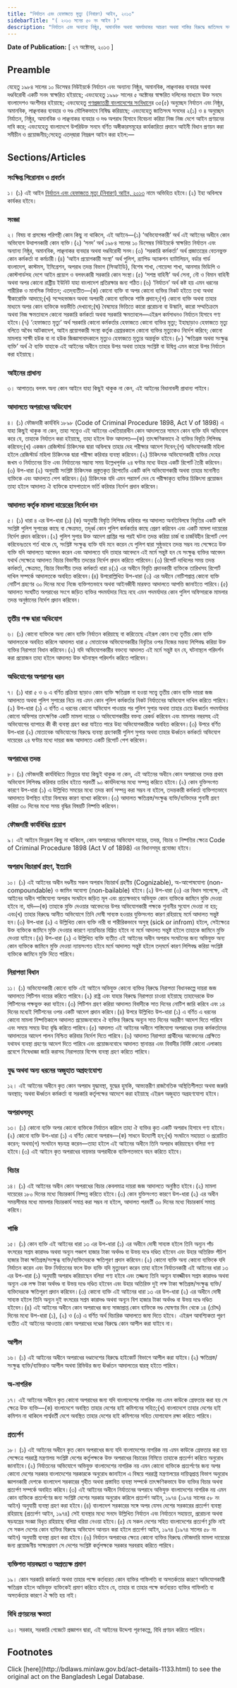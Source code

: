 ```yaml
---
title: "নির্যাতন এবং হেফাজতে মৃত্যু (নিবারণ) আইন, ২০১৩"
sidebarTitle: "( ২০১৩ সনের ৫০ নং আইন )"
description: "নির্যাতন এবং অন্যান্য নিষ্ঠুর, অমানবিক অথবা অমর্যাদাকর আচরণ অথবা শাস্তির বিরুদ্ধে জাতিসংঘ সনদের কার্যকারিতা প্রদানের লক্ষ্যে প্রণীত আইন"
---
```


**Date of Publication:** [ ২৭ অক্টোবর, ২০১৩ ]

## Preamble

যেহেতু ১৯৮৪ সালের ১০ ডিসেম্বর নিউইয়র্কে নির্যাতন এবং অন্যান্য নিষ্ঠুর, অমানবিক, লাঞ্ছনাকর ব্যবহার অথবা দণ্ডবিরোধী একটি সনদ স্বাক্ষরিত হইয়াছে; এবংযেহেতু ১৯৯৮ সালের ৫ অক্টোবর স্বাক্ষরিত দলিলের মাধ্যমে উক্ত সনদে বাংলাদেশও অংশীদার হইয়াছে; এবংযেহেতু [গণপ্রজাতন্ত্রী বাংলাদেশের সংবিধান](/act-957.html "গণপ্রজাতন্ত্রী বাংলাদেশের সংবিধান")ের ৩৫(৫) অনুচ্ছেদ নির্যাতন এবং নিষ্ঠুর, অমানবিক, লাঞ্ছনাকর ব্যবহার ও দণ্ড মৌলিকভাবে নিষিদ্ধ করিয়াছে; এবংযেহেতু জাতিসংঘ সনদের ২(১) ও ৪ অনুচ্ছেদ নির্যাতন, নিষ্ঠুর, অমানবিক ও লাঞ্ছনাকর ব্যবহার ও দণ্ড অপরাধ হিসাবে বিবেচনা করিয়া নিজ নিজ দেশে আইন প্রণয়নের দাবি করে; এবংযেহেতু বাংলাদেশে উপরিউক্ত সনদে বর্ণিত অঙ্গীকারসমূহের কার্যকারিতা প্রদানে আইনী বিধান প্রণয়ন করা সমীচীন ও প্রয়োজনীয়;সেহেতু এতদ্‌দ্বারা নিম্নরূপ আইন করা হইল:—

## Sections/Articles

### সংক্ষিপ্ত শিরোনাম ও প্রবর্তন

১। (১) এই আইন [নির্যাতন এবং হেফাজতে মৃত্যু (নিবারণ) আইন, ২০১৩](/laws/act-1133 "নির্যাতন এবং হেফাজতে মৃত্যু (নিবারণ) আইন, ২০১৩") নামে অভিহিত হইবে।(২) ইহা অবিলম্বে কার্যকর হইবে।

### সংজ্ঞা

২। বিষয় বা প্রসঙ্গের পরিপন্থী কোন কিছু না থাকিলে, এই আইনে—(১) ‘অভিযোগকারী’ অর্থ এই আইনের অধীনে কোন অভিযোগ উত্থাপনকারী কোন ব্যক্তি।(২) ‘সনদ’ অর্থ ১৯৮৪ সালের ১০ ডিসেম্বর নিউইয়র্কে স্বাক্ষরিত নির্যাতন এবং অন্যান্য নিষ্ঠুর, অমানবিক, লাঞ্ছনাকর ব্যবহার অথবা দণ্ডবিরোধী সনদ।(৩) ‘সরকারি কর্মকর্তা’ অর্থ প্রজাতন্ত্রের বেতনভুক্ত কোন কর্মকর্তা বা কর্মচারী।(৪) ‘আইন প্রয়োগকারী সংস্থা’ অর্থ পুলিশ, র‌্যাপিড অ্যাকশন ব্যাটালিয়ন, বর্ডার গার্ড বাংলাদেশ, কাস্টমস, ইমিগ্রেশন, অপরাধ তদন্ত বিভাগ (সিআইডি), বিশেষ শাখা, গোয়েন্দা শাখা, আনসার ভিডিপি ও কোস্টগার্ডসহ দেশে আইন প্রয়োগ ও বলবৎকারী সরকারি কোন সংস্থা।(৫) ‘সশস্ত্র বাহিনী’ অর্থ সেনা, নৌ ও বিমান বাহিনী অথবা অপর কোনো রাষ্ট্রীয় ইউনিট যাহা বাংলাদেশ প্রতিরক্ষার জন্য গঠিত।(৬) ‘নির্যাতন’ অর্থ কষ্ট হয় এমন ধরনের শারীরিক ও মানসিক নির্যাতন; এতদ্‌ব্যতীত—(ক) কোনো ব্যক্তি বা অপর কোনো ব্যক্তির নিকট হইতে তথ্য অথবা স্বীকারোক্তি আদায়ে;(খ) সন্দেহভাজন অথবা অপরাধী কোনো ব্যক্তিকে শাস্তি প্রদানে;(গ) কোনো ব্যক্তি অথবা তাহার মাধ্যমে অপর কোন ব্যক্তিকে ভয়ভীতি দেখানো;(ঘ) বৈষম্যের ভিত্তিতে কারো প্ররোচনা বা উস্কানি, কারো সম্মতিক্রমে অথবা নিজ ক্ষমতাবলে কোনো সরকারি কর্মকর্তা অথবা সরকারি ক্ষমতাবলে—এইরূপ কর্মসাধনও নির্যাতন হিসাবে গণ্য হইবে।(৭) ‘হেফাজতে মৃত্যু’ অর্থ সরকারি কোনো কর্মকর্তার হেফাজতে কোনো ব্যক্তির মৃত্যু; ইহাছাড়াও হেফাজতে মৃত্যু বলিতে অবৈধ আটকাদেশ, আইন প্রয়োগকারী সংস্থা কর্তৃক গ্রেপ্তারকালে কোনো ব্যক্তির মৃত্যুকেও নির্দেশ করিবে; কোনো মামলায় সাক্ষী হউক বা না হউক জিজ্ঞাসাবাদকালে মৃত্যুও হেফাজতে মৃত্যুর অন্তর্ভুক্ত হইবে।(৮) ‘ক্ষতিগ্রস্ত অথবা সংক্ষুব্ধ ব্যক্তি’ অর্থ ঐ ব্যক্তি যাহাকে এই আইনের অধীনে তাহার উপর অথবা তাহার সংশ্লিষ্ট বা উদ্বিগ্ন এমন কারো উপর নির্যাতন করা হইয়াছে।

### আইনের প্রাধান্য

৩। আপাততঃ বলবৎ অন্য কোন আইনে যাহা কিছুই থাকুক না কেন, এই আইনের বিধানাবলী প্রাধান্য পাইবে।

### আদালতে অপরাধের অভিযোগ

৪। (১) ফৌজদারী কার্যবিধি ১৮৯৮ (Code of Criminal Procedure 1898, Act V of 1898) এ যাহা কিছুই থাকুক না কেন, তাহা সত্ত্বেও এই আইনের এখতিয়ারাধীন কোন আদালতের সামনে কোন ব্যক্তি যদি অভিযোগ করে যে, তাহাকে নির্যাতন করা হইয়াছে, তাহা হইলে উক্ত আদালত—(ক) তাৎক্ষণিকভাবে ঐ ব্যক্তির বিবৃতি লিপিবদ্ধ করিবেন;(খ) একজন রেজিস্টার্ড চিকিৎসক দ্বারা অবিলম্বে তাহার দেহ পরীক্ষার আদেশ দিবেন;(গ) অভিযোগকারী মহিলা হইলে রেজিস্টার্ড মহিলা চিকিৎসক দ্বারা পরীক্ষা করিবার ব্যবস্থা করিবেন।(২) চিকিৎসক অভিযোগকারী ব্যক্তির দেহের জখম ও নির্যাতনের চিহ্ন এবং নির্যাতনের সম্ভাব্য সময় উল্লেখপূর্বক ২৪ ঘণ্টার মধ্যে উহার একটি রিপোর্ট তৈরী করিবেন।(৩) উপ-ধারা (২) অনুযায়ী সংশ্লিষ্ট চিকিৎসক প্রস্তুতকৃত রিপোর্টের একটি কপি অভিযোগকারী অথবা তাহার মনোনীত ব্যক্তিকে এবং আদালতে পেশ করিবেন।(৪) চিকিৎসক যদি এমন পরামর্শ দেন যে পরীক্ষাকৃত ব্যক্তির চিকিৎসা প্রয়োজন তাহা হইলে আদালত ঐ ব্যক্তিকে হাসপাতালে ভর্তি করিবার নির্দেশ প্রদান করিবেন।

### আদালত কর্তৃক মামলা দায়েরের নির্দেশ দান

৫। (১) ধারা ৪ এর উপ-ধারা (১) (ক) অনুযায়ী বিবৃতি লিপিবদ্ধ করিবার পর আদালত অনতিবিলম্বে বিবৃতির একটি কপি সংশ্লিষ্ট পুলিশ সুপারের কাছে বা ক্ষেত্রমত, তদূর্ধ্ব কোন পুলিশ কর্মকর্তার কাছে প্রেরণ করিবেন এবং একটি মামলা দায়েরের নির্দেশ প্রদান করিবেন।(২) পুলিশ সুপার উক্ত আদেশ প্রাপ্তির পর পরই ঘটনা তদন্ত করিয়া চার্জ বা চার্জবিহীন রিপোর্ট পেশ করিবেনঃতবে শর্ত থাকে যে, সংশ্লিষ্ট সংক্ষুব্ধ ব্যক্তি যদি মনে করেন যে পুলিশ দ্বারা সুষ্ঠুভাবে তদন্ত সম্ভব নয় সেক্ষেত্রে উক্ত ব্যক্তি যদি আদালতে আবেদন করেন এবং আদালতে যদি তাহার আবেদনে এই মর্মে সন্তুষ্ট হন যে সংক্ষুব্ধ ব্যক্তির আবেদন যথার্থ সেক্ষেত্রে আদালত বিচার বিভাগীয় তদন্তের নির্দেশ প্রদান করিতে পারিবেন।(৩) রিপোর্ট দাখিলের সময় তদন্ত কর্মকর্তা, ক্ষেত্রমত, বিচার বিভাগীয় তদন্ত কর্মকর্তা ধারা ৪(১) এর অধীনে বিবৃতি প্রদানকারী ব্যক্তিকে তারিখসহ রিপোর্ট দাখিল সম্পর্কে আদালতকে অবহিত করিবেন।(৪) উপরোল্লিখিত উপ-ধারা (৩) এর অধীনে নোটিশপ্রাপ্ত কোনো ব্যক্তি নোটিশ গ্রহণের ৩০ দিনের মধ্যে নিজে ব্যক্তিগতভাবে অথবা আইনজীবী মারফত আদালতে আপত্তি জানাইতে পারিবে।(৫) আদালত সংঘটিত অপরাধের সংগে জড়িত ব্যক্তির পদমর্যাদার নিম্নে নহে এমন পদমর্যাদার কোন পুলিশ অফিসারকে মামলার তদন্ত অনুষ্ঠানের নির্দেশ প্রদান করিবেন।

### তৃতীয় পক্ষ দ্বারা অভিযোগ

৬। (১) কোনো ব্যক্তিকে অন্য কোন ব্যক্তি নির্যাতন করিয়াছে বা করিতেছে এইরূপ কোন তথ্য তৃতীয় কোন ব্যক্তি আদালতকে অবহিত করিলে আদালত ধারা ৫ মোতাবেক অভিযোগকারীর বিবৃতির ওপর নিজের মন্তব্য লিপিবদ্ধ করিয়া উক্ত ব্যক্তির নিরাপত্তা বিধান করিবেন।(২) যদি অভিযোগকারীর বক্তব্যে আদালত এই মর্মে সন্তুষ্ট হন যে, ঘটনাস্থলে পরিদর্শন করা প্রয়োজন তাহা হইলে আদালত উক্ত ঘটনাস্থল পরিদর্শন করিতে পারিবেন।

### অভিযোগের অপরাপর ধরন

৭। (১) ধারা ৫ ও ৬ এ বর্ণিত প্রক্রিয়া ছাড়াও কোন ব্যক্তি ক্ষতিগ্রস্ত না হওয়া সত্ত্বে তৃতীয় কোন ব্যক্তি দায়রা জজ আদালতে অথবা পুলিশ সুপারের নিচে নয় এমন কোন পুলিশ কর্মকর্তার নিকট নির্যাতনের অভিযোগ দাখিল করিতে পারিবে।(২) উপ-ধারা (১) এ বর্ণিত এ ধরনের কোনো অভিযোগ পাওয়ার পর পুলিশ সুপার অথবা তাহার চেয়ে ঊধ্বর্তন পদমর্যাদার কোনো অফিসার তাৎক্ষণিক একটি মামলা দায়ের ও অভিযোগকারীর বক্তব্য রেকর্ড করিবেন এবং মামলার নম্বরসহ এই অভিযোগের ব্যাপারে কী কী ব্যবস্থা গ্রহণ করা যাইতে পারে উহা অভিযোগকারীকে অবহিত করিবেন।(৩) উপরে বর্ণিত উপ-ধারা (২) মোতাবেক অভিযোগের বিরুদ্ধে ব্যবস্থা গ্রহণকারী পুলিশ সুপার অথবা তাহার ঊর্ধ্বতন কর্মকর্তা অভিযোগ দায়েরের ২৪ ঘণ্টার মধ্যে দায়রা জজ আদালতে একটি রিপোর্ট পেশ করিবেন।

### অপরাধের তদন্ত

৮। (১) ফৌজদারী কার্যবিধিতে ভিন্নতর যাহা কিছুই থাকুক না কেন, এই আইনের অধীনে কোন অপরাধের তদন্ত প্রথম অভিযোগ লিপিবদ্ধ করিবার তারিখ হইতে পরবর্তী ৯০ কার্যদিবসের মধ্যে সম্পন্ন করিতে হইবে।(২) কোন যুক্তিসংগত কারণে উপ-ধারা (১) এ উল্লিখিত সময়ের মধ্যে তদন্ত কার্য সম্পন্ন করা সম্ভব না হইলে, তদন্তকারী কর্মকর্তা ব্যক্তিগতভাবে আদালতে উপস্থিত হইয়া বিলম্বের কারণ ব্যাখ্যা করিবেন।(৩) আদালত ক্ষতিগ্রস্ত/সংক্ষুব্ধ ব্যক্তি/ব্যক্তিদের শুনানী গ্রহণ করিয়া ৩০ দিনের মধ্যে সময় বৃদ্ধির বিষয়টি নিষ্পত্তি করিবেন।

### ফৌজদারী কার্যবিধির প্রয়োগ

৯। এই আইনে ভিন্নরূপ কিছু না থাকিলে, কোন অপরাধের অভিযোগ দায়ের, তদন্ত, বিচার ও নিষ্পত্তির ক্ষেত্রে Code of Criminal Procedure 1898 (Act V of 1898) এর বিধানসমূহ প্রযোজ্য হইবে।

### অপরাধ বিচারার্থ গ্রহণ, ইত্যাদি

১০। (১) এই আইনের অধীন দণ্ডনীয় সকল অপরাধ বিচারার্থ গ্রহণীয় (Cognizable), অ-আপোষযোগ্য (non-compoundable) ও জামিন অযোগ্য (non-bailable) হইবে।(২) উপ-ধারা (৩) এর বিধান সাপেক্ষে, এই আইনের অধীন শাস্তিযোগ্য অপরাধ সংঘটনে জড়িত মূল এবং প্রত্যক্ষভাবে অভিযুক্ত কোন ব্যক্তিকে জামিনে মুক্তি দেওয়া হইবে না, যদি—(ক) তাহাকে মুক্তি দেওয়ার আবেদনের উপর অভিযোগকারী পক্ষকে শুনানীর সুযোগ দেওয়া না হয়; এবং(খ) তাহার বিরুদ্ধে আনীত অভিযোগে তিনি দোষী সাব্যস্ত হওয়ার যুক্তিসংগত কারণ রহিয়াছে মর্মে আদালত সন্তুষ্ট হন।(৩) উপ-ধারা (২) এ উল্লিখিত কোন ব্যক্তি নারী বা শারীরিকভাবে অসুস্থ (sick or infrom) হইলে, সেইক্ষেত্রে উক্ত ব্যক্তিকে জামিনে মুক্তি দেওয়ার কারণে ন্যায়বিচার বিঘ্নিত হইবে না মর্মে আদালত সন্তুষ্ট হইলে তাহাকে জামিনে মুক্তি দেওয়া যাইবে।(৪) উপ-ধারা (২) এ উল্লিখিত ব্যক্তি ব্যতীত এই আইনের অধীন অপরাধ সংঘটনের জন্য অভিযুক্ত অন্য কোন ব্যক্তিকে জামিনে মুক্তি দেওয়া ন্যায়সংগত হইবে মর্মে আদালত সন্তুষ্ট হইলে তদ্‌মর্মে কারণ লিপিবদ্ধ করিয়া সংশ্লিষ্ট ব্যক্তিকে জামিনে মুক্তি দিতে পারিবে।

### নিরাপত্তা বিধান

১১। (১) অভিযোগকারী কোনো ব্যক্তি এই আইনে অভিযুক্ত কোনো ব্যক্তির বিরুদ্ধে নিরাপত্তা বিধানকল্পে দায়রা জজ আদালতে পিটিশন দায়ের করিতে পারিবে।(২) রাষ্ট্র এবং যাহার বিরুদ্ধে নিরাপত্তা চাওয়া হইয়াছে তাহাদেরকে উক্ত পিটিশনের পক্ষভুক্ত করা যাইবে।(৩) পিটিশন গ্রহণ করিয়া আদালত বিবাদীকে সাত দিনের নোটিশ জারি করিবে এবং ১৪ দিনের মধ্যেই পিটিশনের ওপর একটি আদেশ প্রদান করিবে।(৪) উপরে উল্লিখিত উপ-ধারা (১) এ বর্ণিত এ ধরনের কোনো মামলা নিষ্পত্তিকালে আদালত প্রয়োজনবোধে ঐ ব্যক্তির বিরুদ্ধে অন্যূন সাত দিনের অন্তরীণ আদেশ দিতে পারিবে এবং সময়ে সময়ে উহা বৃদ্ধি করিতে পারিবে।(৫) আদালত এই আইনের অধীনে শাস্তিযোগ্য অপরাধের তদন্ত কর্মকর্তাদের আদালতের আদেশ পালন নিশ্চিত করিবার নির্দেশ দিতে পারিবে।(৬) আদালত নিরাপত্তা প্রার্থীদের আবেদনের প্রেক্ষিতে যথাযথ ব্যবস্থা গ্রহণের আদেশ দিতে পারিবে এবং প্রয়োজনবোধে আদালত স্থানান্তর এবং বিবাদীর নির্দিষ্ট কোনো এলাকায় প্রবেশে নিষেধাজ্ঞা জারি করাসহ নিরাপত্তার বিশেষ ব্যবস্থা গ্রহণ করিতে পারিবে।

### যুদ্ধ অথবা অন্য ধরনের অজুহাত অগ্রহণযোগ্য

১২। এই আইনের অধীনে কৃত কোন অপরাধ যুদ্ধাবস্থা, যুদ্ধের হুমকি, আভ্যন্তরীণ রাজনৈতিক অস্থিতিশীলতা অথবা জরুরি অবস্থায়; অথবা ঊর্ধ্বতন কর্মকর্তা বা সরকারি কর্তৃপক্ষের আদেশে করা হইয়াছে এইরূপ অজুহাত অগ্রহণযোগ্য হইবে।

### অপরাধসমূহ

১৩। (১) কোনো ব্যক্তি অপর কোনো ব্যক্তিকে নির্যাতন করিলে তাহা ঐ ব্যক্তির কৃত একটি অপরাধ হিসাবে গণ্য হইবে।(২) কোনো ব্যক্তি উপ-ধারা (১) এ বর্ণিত কোনো অপরাধ—(ক) সাধনে উদ্যোগী হন;(খ) সংঘটনে সহায়তা ও প্ররোচিত করেন; অথবা(গ) সংঘটনে ষড়যন্ত্র করেন—তাহা হইলে এই আইনের অধীনে তিনি অপরাধ করিয়াছেন বলিয়া গণ্য হইবে।(৩) এই আইনে কৃত অপরাধের দায়ভার অপরাধীকে ব্যক্তিগতভাবে বহন করিতে হইবে।

### বিচার

১৪। (১) এই আইনের অধীন কোন অপরাধের বিচার কেবলমাত্র দায়রা জজ আদালতে অনুষ্ঠিত হইবে।(২) মামলা দায়েরের ১৮০ দিনের মধ্যে বিচারকার্য নিষ্পন্ন করিতে হইবে।(৩) কোন যুক্তিসংগত কারণে উপ-ধারা (২) এর অধীন সময়সীমার মধ্যে মামলার বিচারকার্য সমাপ্ত করা সম্ভব না হইলে, আদালত পরবর্তী ৩০ দিনের মধ্যে বিচারকার্য সমাপ্ত করিবে।

### শাস্তি

১৫। (১) কোন ব্যক্তি এই আইনের ধারা ১৩ এর উপ-ধারা (১) এর অধীনে দোষী সাব্যস্ত হইলে তিনি অন্যূন পাঁচ বৎসরের সশ্রম কারাদণ্ড অথবা অন্যূন পঞ্চাশ হাজার টাকা অর্থদণ্ড বা উভয় দণ্ডে দণ্ডিত হইবেন এবং উহার অতিরিক্ত পঁচিশ হাজার টাকা ক্ষতিগ্রস্ত/সংক্ষুব্ধ ব্যক্তি/ব্যক্তিদেরকে ক্ষতিপূরণ প্রদান করিবেন।(২) কোনো ব্যক্তি অন্য কোনো ব্যক্তিকে যদি নির্যাতন করেন এবং উক্ত নির্যাতনের ফলে উক্ত ব্যক্তি যদি মৃত্যুবরণ করেন তাহা হইলে নির্যাতনকারী এই আইনের ধারা ১৩ এর উপ-ধারা (১) অনুযায়ী অপরাধ করিয়াছেন বলিয়া গণ্য হইবে এবং তজ্জন্য তিনি অন্যূন যাবজ্জীবন সশ্রম কারাদণ্ড অথবা অন্যূন এক লক্ষ টাকা অর্থদণ্ড বা উভয় দণ্ডে দণ্ডিত হইবেন এবং উহার অতিরিক্ত দুই লক্ষ টাকা ক্ষতিগ্রস্ত/সংক্ষুব্ধ ব্যক্তি/ব্যক্তিদেরকে ক্ষতিপূরণ প্রদান করিবেন।(৩) কোনো ব্যক্তি এই আইনের ধারা ১৩ এর উপ-ধারা (২) এর অধীনে দোষী সাব্যস্ত হইলে তিনি অন্যূন দুই বৎসরের সশ্রম কারাদণ্ড অথবা অন্যূন বিশ হাজার টাকা অর্থদণ্ড বা উভয় দণ্ডে দণ্ডিত হইবেন।(৪) এই আইনের অধীনে কোন অপরাধের জন্য সাজাপ্রাপ্ত কোন ব্যক্তিকে দণ্ড ঘোষণার দিন থেকে ১৪ (চৌদ্দ) দিনের মধ্যে উপ-ধারা (১), (২) ও (৩) এ বর্ণিত অর্থ বিচারিক আদালতে জমা দিতে হইবে। এইরূপ আবশ্যিকতা পূরণ ব্যতীত এই আইনের আওতায় কোন অপরাধের দণ্ডের বিরুদ্ধে কোন আপীল করা যাইবে না।

### আপীল

১৬। (১) এই আইনের অধীনে অপরাধের দণ্ডাদেশের বিরুদ্ধে হাইকোর্ট বিভাগে আপীল করা যাইবে।(২) ক্ষতিগ্রস্ত/সংক্ষুব্ধ ব্যক্তি/ব্যক্তিরাও আপীল অথবা রিভিউর জন্য ঊর্ধ্বতন আদালতের দ্বারস্থ হইতে পারিবে।

### অ-নাগরিক

১৭। এই আইনের অধীনে কৃত কোনো অপরাধের জন্য যদি বাংলাদেশের নাগরিক নয় এমন কাউকে গ্রেফতার করা হয় সে ক্ষেত্রে উক্ত ব্যক্তি—(ক) বাংলাদেশে অবস্থিত তাহার দেশের হাই কমিশনের সহিত;(খ) বাংলাদেশে তাহার দেশের হাই কমিশন না থাকিলে পার্শ্ববর্তী দেশে অবস্থিত তাহার দেশের হাই কমিশনের সহিত যোগাযোগ রক্ষা করিতে পারিবে।

### প্রত্যর্পণ

১৮। (১) এই আইনের অধীনে কৃত কোন অপরাধের জন্য যদি বাংলাদেশের নাগরিক নয় এমন কাউকে গ্রেফতার করা হয় সেক্ষেত্রে পররাষ্ট্র মন্ত্রণালয় সংশ্লিষ্ট দেশের কর্তৃপক্ষকে উক্ত অপরাধের বিচারের নিমিত্তে তাহাকে প্রত্যর্পণ করিতে অনুরোধ জানাইবে।(২) নির্যাতনের অভিযোগে অভিযুক্ত বাংলাদেশের নাগরিক নয় এমন কোনো ব্যক্তিকে প্রত্যর্পণের জন্য অপর কোনো দেশের সরকার বাংলাদেশের সরকারকে অনুরোধ জানাইলে এ বিষয়ে পররাষ্ট্র মন্ত্রণালয়ের দায়িত্বপ্রাপ্ত বিভাগ অনুরোধ জ্ঞাপনকারী দেশকে বাংলাদেশ সরকারের গৃহীত অথবা প্রস্তাবিত ব্যবস্থা সম্পর্কে তাৎক্ষণিকভাবে উক্ত ব্যক্তির বিচার অথবা প্রত্যর্পণ সম্পর্কে অবহিত করিবে।(৩) এই আইনের অধীনে নির্যাতনের অপরাধে অভিযুক্ত বাংলাদেশের নাগরিক নয় এমন কোন ব্যক্তিকে প্রত্যর্পণের জন্য সংশ্লিষ্ট দেশের সরকার অনুরোধ করিলে প্রত্যর্পণ আইন, ১৯৭৪ (১৯৭৪ সালের ৫৮ নং আইন) অনুযায়ী ব্যবস্থা গ্রহণ করা হইবে।(৪) বাংলাদেশ সরকারের সঙ্গে অপর যেসব দেশের সরকারের প্রত্যর্পণ ব্যবস্থা রহিয়াছে (প্রত্যর্পণ আইন, ১৯৭৪) সেই ব্যবস্থার মধ্যে সনদে উল্লিখিত নির্যাতন এবং নির্যাতনে সহায়তা, প্ররোচনা অথবা ষড়যন্ত্রের সংজ্ঞা বিধৃত রহিয়াছে বলিয়া ধরিয়া নেওয়া হইবে।(৫) যে সকল দেশের সহিত বাংলাদেশের প্রত্যর্পণ চুক্তি নাই সে সকল দেশের কোন ব্যক্তির বিরুদ্ধে অভিযোগ আনয়ন করা হইলে প্রত্যর্পণ আইন, ১৯৭৪ (১৯৭৪ সালের ৫৮ নং আইন) অনুযায়ী ব্যবস্থা গ্রহণ করা হইবে।(৬) নির্যাতন অপরাধের ক্ষেত্রে কোনো ব্যক্তির বিরুদ্ধে ফৌজদারি মামলা দায়েরের জন্য প্রয়োজনীয় সাক্ষ্যপ্রমাণ সে দেশের সংশ্লিষ্ট কর্তৃপক্ষকে সরকার সরবরাহ করিতে পারিবে।

### ব্যক্তিগত দায়বদ্ধতা ও অপ্রত্যক্ষ প্রমাণ

১৯। কোন সরকারি কর্মকর্তা অথবা তাহার পক্ষে কর্তব্যরত কোন ব্যক্তির গাফিলতি বা অসতর্কতার কারণে অভিযোগকারী ক্ষতিগ্রস্ত হইলে অভিযুক্ত ব্যক্তিকেই প্রমাণ করিতে হইবে যে, তাহার বা তাহার পক্ষে কর্তব্যরত ব্যক্তির গাফিলতি বা অসতর্কতার কারণে ঐ ক্ষতি হয় নাই।

### বিধি প্রণয়নের ক্ষমতা

২০। সরকার, সরকারি গেজেটে প্রজ্ঞাপন দ্বারা, এই আইনের উদ্দেশ্য পূরণকল্পে, বিধি প্রণয়ন করিতে পারিবে।

## Footnotes

<Note>
  Click [here](http://bdlaws.minlaw.gov.bd/act-details-1133.html) to see the original act on the Bangladesh Legal Database.
</Note>
